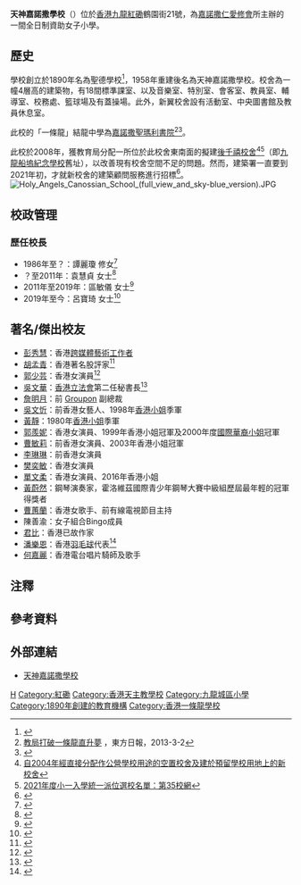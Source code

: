 {{Infobox school 
| name = 天神嘉諾撒學校<br/>{{lang|en|Holy Angels Canossian School}}
| image = [[File:天神嘉諾撒學校校徽.png|180px]]
| motto = 謙遜仁愛
| established = 1890年
| religion = 天主教
| type = [[資助女子小學|資助女子小學]]
| grades = 小一至小六
| affiliation = [[嘉諾撒仁愛女修會|嘉諾撒仁愛女修會]]
| president = 黃佩玲修女 
| principal = 呂寶琦女士
| vice_principal = 徐芬妍女士
| house =
| district = [[九龍城區|九龍城區]]
| location = {{HKG}}[[九龍|九龍]][[紅磡|紅磡]]鶴園街21號
| information = {{tel|852|2334 0521}}
| fax = {{tel|852|2364 6665}}
| website = {{url|http://www.hacs.edu.hk/}}
}}

'''天神嘉諾撒學校'''（{{lang-en|Holy Angels Canossian School}}）位於[[香港|香港]][[九龍|九龍]][[紅磡|紅磡]]鶴園街21號，為[[嘉諾撒仁愛修會|嘉諾撒仁愛修會]]所主辦的一間全日制資助女子小學。

==歷史==
學校創立於1890年名為聖德學校<ref>{{Cite web |url=http://www.canossianfdcc.hk/history_timeline.html |title=嘉諾撒仁愛會簡史 |access-date=2015-09-01 |archive-date=2016-05-01 |archive-url=https://web.archive.org/web/20160501225216/http://www.canossianfdcc.hk/history_timeline.html |dead-url=no }}</ref>，1958年重建後名為天神嘉諾撒學校。校舍為一幢4層高的建築物，有18間標準課室、以及音樂室、特別室、會客室、教員室、輔導室、校務處、籃球場及有蓋操場。此外，新翼校舍設有活動室、中央圖書館及教員休息室。

此校的「一條龍」結龍中學為[[嘉諾撒聖瑪利書院|嘉諾撒聖瑪利書院]]<ref>[http://orientaldaily.on.cc/cnt/news/20130302/00176_026.html 教局打破一條龍直升夢] {{Wayback|url=http://orientaldaily.on.cc/cnt/news/20130302/00176_026.html |date=20160305073307 }}，東方日報，2013-3-2</ref><ref>{{Cite web |url=http://www.edb.gov.hk/tc/edu-system/primary-secondary/applicable-to-primary-secondary/through-train/sch-list.html |title=教育局2015/16 學年「一條龍」學校名單 |accessdate=2015-09-01 |archive-date=2015-09-24 |archive-url=https://web.archive.org/web/20150924005054/http://www.edb.gov.hk/tc/edu-system/primary-secondary/applicable-to-primary-secondary/through-train/sch-list.html |dead-url=no }}</ref>。

此校於2008年，獲教育局分配一所位於此校舍東南面的擬建[[後千禧校舍|後千禧校舍]]<ref>[https://gia.info.gov.hk/general/201705/24/P2017052400730_259516_1_1495625402560.pdf 自2004年經直接分配作公營學校用途的空置校舍及建於預留學校用地上的新校舍]</ref><ref>[https://www.edb.gov.hk/attachment/en/edu-system/primary-secondary/spa-systems/primary-1-admission/school-lists/2021canet-35.pdf 2021年度小一入學統一派位選校名單：第35校網]</ref>（即[[九龍船塢紀念學校|九龍船塢紀念學校]]舊址），以改善現有校舍空間不足的問題。然而，建築署一直要到2021年初，才就新校舍的建築顧問服務進行招標<ref>{{Cite web |url=https://www.devb.gov.hk/filemanager/en/content_1227/AA_ArchSD.pdf |title=2021年第1季至2021年第4季建築及相關顧問合約預報：建築署 |access-date=2021-03-19 |archive-date=2021-02-14 |archive-url=https://web.archive.org/web/20210214100629/https://www.devb.gov.hk/filemanager/en/content_1227/AA_ArchSD.pdf }}</ref>。
[[File:Holy_Angels_Canossian_School_(full_view_and_sky-blue_version).JPG|right]]

==校政管理==
===歷任校長===
* 1986年至？：譚麗瓊 修女<ref>{{cite web |url=http://www.shcc.edu.mo/site/profile/id/4 |title=歷屆校長 |last= |first= |date= |website= |publisher=澳門嘉諾撒聖心中學 |access-date=2019-10-23 |quote= |archive-date=2019-10-23 |archive-url=https://web.archive.org/web/20191023090517/http://www.shcc.edu.mo/site/profile/id/4 |dead-url=yes }}</ref>
* ？至2011年：袁慧貞 女士<ref>{{cite news | title=名校聖瑪利與兩附小結龍 | url=http://std.stheadline.com/archive/fullstory.asp?andor=or&year1=2004&month1=8&day1=6&year2=2004&month2=8&day2=6&category=all&id=20040806g01&keyword1=&keyword2| format= | publisher=星島日報 | date=2004-08-06| accessdate=2019-10-23 |quote= }}</ref>
* 2011年至2019年：區敏儀 女士<ref>{{cite web |url=https://sites.google.com/view/qsipqshk2018chi/home/%E5%85%A8%E4%BA%BA%E6%95%99%E8%82%B2%E7%B6%93%E9%A9%97%E5%88%86%E4%BA%AB%E6%9C%83/%E5%B9%B3%E8%A1%8C%E7%92%B0%E7%AF%80-%E5%A4%A9%E7%A5%9E%E5%98%89%E8%AB%BE%E6%92%92%E5%AD%B8%E6%A0%A1 |title=全人教育經驗分享會 |last= |first= |date=2019 |website= |publisher=天神嘉諾撒學校 |access-date= 2019-10-23 |quote=}}</ref>
* 2019年至今：呂寶琦 女士<ref>{{cite web |url=http://www.hkssf-hk.org.hk/hk/pri/List/2019-2020/MASTER_SCH_1920-Prog_KS.pdf |title=會員學校名錄 九龍南區小學分會 (2019-2020) |last= |first= |date= |website= |publisher=香港學界體育聯會 |access-date=2019-10-23 |quote= |archive-date=2019-10-23 |archive-url=https://web.archive.org/web/20191023090520/http://www.hkssf-hk.org.hk/hk/pri/List/2019-2020/MASTER_SCH_1920-Prog_KS.pdf |dead-url=no }}</ref>

==著名/傑出校友==
*[[彭秀慧|彭秀慧]]：香港[[跨媒體|跨媒體]][[藝術工作者|藝術工作者]]{{noteTag|資料出自彭秀慧Facebook專頁「彭秀慧 Kearen Pang」於2016年7月23日發出的貼文對話附圖。附圖內的對話提及彭秀慧與她的同學陸詩雅就讀天神嘉諾撒學校。}}
*[[胡孟青|胡孟青]]：香港著名股評家<ref>{{cite web |url=https://drive.google.com/file/d/1t71TgBAFIS7R9WWT2ZgJKde-o7acVdi1/view?usp=sharing |title=就讀天神嘉諾撒學校時的胡孟青 |last= |first= |date= |website= |publisher=天神嘉諾撒學校 |access-date=2019-10-23 |quote= |archive-date=2020-05-16 |archive-url=https://web.archive.org/web/20200516120633/https://drive.google.com/file/d/1t71TgBAFIS7R9WWT2ZgJKde-o7acVdi1/view?usp=sharing |dead-url=no }}</ref>
*[[郭少芸|郭少芸]]：香港女演員<ref name="Florence Kwok's alma mater, 2018-12-12">{{Cite web |url=https://drive.google.com/file/d/1RPQyX3LsnwoTjcVk5UjJtqNqytlWbwQj/view?usp=sharing |title=Florence Kwok's alma mater, 2018-12-12 |access-date=2018-12-12 |archive-date=2020-09-23 |archive-url=https://web.archive.org/web/20200923083008/https://drive.google.com/file/d/1RPQyX3LsnwoTjcVk5UjJtqNqytlWbwQj/view?usp=sharing }}</ref>
*[[吳文華_(香港)|吳文華]]{{SBSHK|nocat}}：[[香港立法會|香港立法會]]第二任秘書長<ref>{{cite news | title=【人物】立法會前秘書長吳文華 | url=http://kkp.org.hk/node/7665 | format= | publisher=公教報第3715期 | date=2015-05-03 | accessdate=2019-10-23 | quote= | archive-date=2019-10-23 | archive-url=https://web.archive.org/web/20191023075617/http://kkp.org.hk/node/7665 | dead-url=no }}</ref>
*[[詹明月|詹明月]]：前 [[Groupon|Groupon]] 副總裁
*[[吳文忻|吳文忻]]：前香港女藝人、1998年[[香港小姐|香港小姐]]季軍
*[[黃靜|黃靜]]：1980年[[香港小姐|香港小姐]]季軍
*[[郭羨妮|郭羨妮]]：香港女演員、1999年香港小姐冠軍及2000年度[[國際華裔小姐|國際華裔小姐]]冠軍
*[[曹敏莉|曹敏莉]]：前香港女演員、2003年香港小姐冠軍
*[[李琳琳|李琳琳]]：前香港女演員
*[[樊奕敏|樊奕敏]]：香港女演員
*[[單文柔|單文柔]]：香港女演員、2016年香港小姐
*[[黃蔚然|黃蔚然]]：鋼琴演奏家，霍洛維茲國際青少年鋼琴大賽中級組歷屆最年輕的冠軍得獎者
*[[曹蕙蘭|曹蕙蘭]]：香港女歌手、前有線電視節目主持
*陳善渝：女子組合Bingo成員
*[[君比|君比]]：香港已故作家
*[[潘樂恩|潘樂恩]]：香港[[羽毛球|羽毛球]]代表<ref>{{cite web |url= https://www.instagram.com/p/Bsx583UhE3q/}}</ref>
*[[何嘉麗|何嘉麗]]：香港電台唱片騎師及歌手

==注釋==
{{noteFoot}}

==參考資料==
<references />

==外部連結==
* [http://www.hacs.edu.hk/ 天神嘉諾撒學校]{{Wayback|url=http://www.hacs.edu.hk/ |date=20071024154055 }}

[[Category:嘉諾撒仁愛女修會|H]]

[[Category:紅磡|Category:紅磡]]
[[Category:香港天主教學校|Category:香港天主教學校]]
[[Category:九龍城區小學|Category:九龍城區小學]]
[[Category:1890年創建的教育機構|Category:1890年創建的教育機構]]
[[Category:香港一條龍學校|Category:香港一條龍學校]]